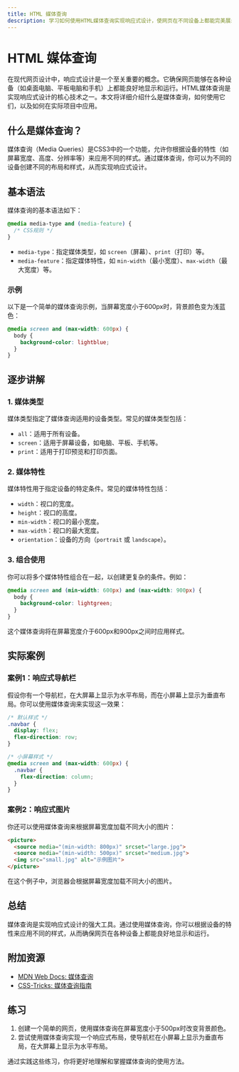 ```yaml
---
title: HTML 媒体查询
description: 学习如何使用HTML媒体查询实现响应式设计，使网页在不同设备上都能完美展示。
---
```


# HTML 媒体查询

在现代网页设计中，响应式设计是一个至关重要的概念。它确保网页能够在各种设备（如桌面电脑、平板电脑和手机）上都能良好地显示和运行。HTML媒体查询是实现响应式设计的核心技术之一。本文将详细介绍什么是媒体查询，如何使用它们，以及如何在实际项目中应用。

## 什么是媒体查询？

媒体查询（Media Queries）是CSS3中的一个功能，允许你根据设备的特性（如屏幕宽度、高度、分辨率等）来应用不同的样式。通过媒体查询，你可以为不同的设备创建不同的布局和样式，从而实现响应式设计。

## 基本语法

媒体查询的基本语法如下：

```css
@media media-type and (media-feature) {
  /* CSS规则 */
}
```

- `media-type`：指定媒体类型，如 `screen`（屏幕）、`print`（打印）等。
- `media-feature`：指定媒体特性，如 `min-width`（最小宽度）、`max-width`（最大宽度）等。

### 示例

以下是一个简单的媒体查询示例，当屏幕宽度小于600px时，背景颜色变为浅蓝色：

```css
@media screen and (max-width: 600px) {
  body {
    background-color: lightblue;
  }
}
```

## 逐步讲解

### 1. 媒体类型

媒体类型指定了媒体查询适用的设备类型。常见的媒体类型包括：

- `all`：适用于所有设备。
- `screen`：适用于屏幕设备，如电脑、平板、手机等。
- `print`：适用于打印预览和打印页面。

### 2. 媒体特性

媒体特性用于指定设备的特定条件。常见的媒体特性包括：

- `width`：视口的宽度。
- `height`：视口的高度。
- `min-width`：视口的最小宽度。
- `max-width`：视口的最大宽度。
- `orientation`：设备的方向（`portrait` 或 `landscape`）。

### 3. 组合使用

你可以将多个媒体特性组合在一起，以创建更复杂的条件。例如：

```css
@media screen and (min-width: 600px) and (max-width: 900px) {
  body {
    background-color: lightgreen;
  }
}
```

这个媒体查询将在屏幕宽度介于600px和900px之间时应用样式。

## 实际案例

### 案例1：响应式导航栏

假设你有一个导航栏，在大屏幕上显示为水平布局，而在小屏幕上显示为垂直布局。你可以使用媒体查询来实现这一效果：

```css
/* 默认样式 */
.navbar {
  display: flex;
  flex-direction: row;
}

/* 小屏幕样式 */
@media screen and (max-width: 600px) {
  .navbar {
    flex-direction: column;
  }
}
```

### 案例2：响应式图片

你还可以使用媒体查询来根据屏幕宽度加载不同大小的图片：

```html
<picture>
  <source media="(min-width: 800px)" srcset="large.jpg">
  <source media="(min-width: 500px)" srcset="medium.jpg">
  <img src="small.jpg" alt="示例图片">
</picture>
```

在这个例子中，浏览器会根据屏幕宽度加载不同大小的图片。

## 总结

媒体查询是实现响应式设计的强大工具。通过使用媒体查询，你可以根据设备的特性来应用不同的样式，从而确保网页在各种设备上都能良好地显示和运行。

## 附加资源

- [MDN Web Docs: 媒体查询](https://developer.mozilla.org/zh-CN/docs/Web/CSS/Media_Queries)
- [CSS-Tricks: 媒体查询指南](https://css-tricks.com/a-complete-guide-to-css-media-queries/)

## 练习

1. 创建一个简单的网页，使用媒体查询在屏幕宽度小于500px时改变背景颜色。
2. 尝试使用媒体查询实现一个响应式布局，使导航栏在小屏幕上显示为垂直布局，在大屏幕上显示为水平布局。

通过实践这些练习，你将更好地理解和掌握媒体查询的使用方法。
